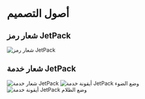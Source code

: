 # أصول التصميم

## شعار رمز JetPack

![شعار رمز JetPack](/images/jetpack.svg)

## شعار خدمة JetPack

![شعار خدمة JetPack](/images/jetpack_image.png)
![أيقونة خدمة JetPack وضع الضوء](/images/jetpack_logo.svg)
![أيقونة خدمة JetPack وضع الظلام](/images/jetpack_logo_dark.svg)